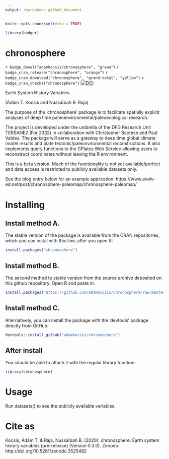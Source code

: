 ```yaml
---
output: rmarkdown::github_document
---
```


```r
knitr::opts_chunk$set(echo = TRUE)

library(badger)
```

# chronosphere 
`r badge_devel("adamkocsis/chronosphere", "green")`
`r badge_cran_release("chronosphere", "orange")`
`r badge_cran_download("chronosphere", "grand-total", "yellow")`
`r badge_cran_checks("chronosphere")`
[![DOI](https://zenodo.org/badge/DOI/10.5281/zenodo.3530703.svg)](https://doi.org/10.5281/zenodo.3530703)

Earth System History Variables

(Ádám T. Kocsis and Nussaïbah B. Raja)

The purpose of the 'chronosphere' package is to facilitate spatially explicit analyses of deep time paleoenvironmental/paleoecological research. 

The project is developed under the umbrella of the DFG Research Unit TERSANE2 (For 2332) in collaboration with Christopher Scotese and Paul Valdes. The package will serve as a gateway to deep time global climate model results and plate tectonic/paleonvironmental reconstructions. It also implements query functions to the GPlates Web Service allowing users to reconstruct coordinates without leaving the R environment. 

This is a beta version. Much of the functionality is not yet available/perfect and data access is restricted to publicly available datasets only. 

See the blog entry below for an example application:
https://www.evolv-ed.net/post/chronosphere-paleomap/chronosphere-paleomap/

# Installing

## Install method A.

The stable version of the package is available from the CRAN repositories, which you can instal with this line, after you open R:

```r
install.packages("chronosphere")
```

## Install method B.

The second method to stable version from the source archive deposited on this github repository. Open R and paste in: 
```r
install.packages("https://github.com/adamkocsis/chronosphere/raw/master/_archive/source/chronosphere_0.3.0.tar.gz", repos=NULL, type="source")
```

## Install method C. 

Alternatively, you can install the package with the 'devtools' package directly from GitHub:
```r
devtools::install_github("adamkocsis/chronosphere")
```

## After install
You should be able to attach it with the regular library function:
```r
library(chronosphere)
```

# Usage

Run datasets() to see the publicly available variables. 

# Cite as
Kocsis, Ádám T. & Raja, Nussaïbah B. (2020). chronosphere: Earth system history variables (pre-release) (Version 0.3.0). Zenodo. http://doi.org/10.5281/zenodo.3525482

